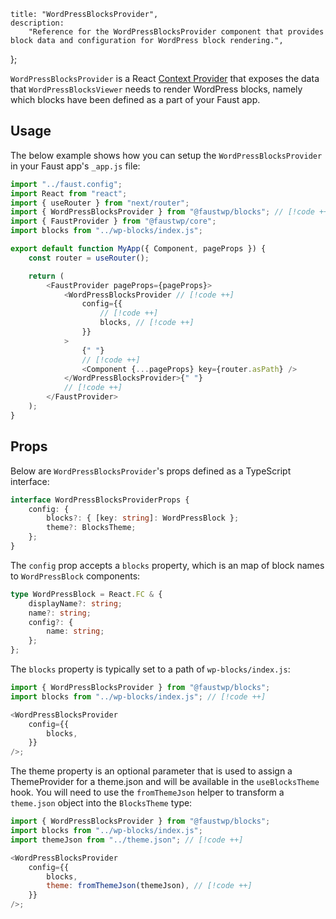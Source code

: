	title: "WordPressBlocksProvider",
	description:
		"Reference for the WordPressBlocksProvider component that provides block data and configuration for WordPress block rendering.",
};

`WordPressBlocksProvider` is a React [Context Provider](https://react.dev/reference/react/createContext#provider) that exposes the data that `WordPressBlocksViewer` needs to render WordPress blocks, namely which blocks have been defined as a part of your Faust app.

## Usage

The below example shows how you can setup the `WordPressBlocksProvider` in your Faust app's `_app.js` file:

```js title="pages/_app.js"
import "../faust.config";
import React from "react";
import { useRouter } from "next/router";
import { WordPressBlocksProvider } from "@faustwp/blocks"; // [!code ++]
import { FaustProvider } from "@faustwp/core";
import blocks from "../wp-blocks/index.js";

export default function MyApp({ Component, pageProps }) {
	const router = useRouter();

	return (
		<FaustProvider pageProps={pageProps}>
			<WordPressBlocksProvider // [!code ++]
				config={{
					// [!code ++]
					blocks, // [!code ++]
				}}
			>
				{" "}
				// [!code ++]
				<Component {...pageProps} key={router.asPath} />
			</WordPressBlocksProvider>{" "}
			// [!code ++]
		</FaustProvider>
	);
}
```

## Props

Below are `WordPressBlocksProvider`'s props defined as a TypeScript interface:

```ts
interface WordPressBlocksProviderProps {
	config: {
		blocks?: { [key: string]: WordPressBlock };
		theme?: BlocksTheme;
	};
}
```

The `config` prop accepts a `blocks` property, which is an map of block names to `WordPressBlock` components:

```ts
type WordPressBlock = React.FC & {
	displayName?: string;
	name?: string;
	config?: {
		name: string;
	};
};
```

The `blocks` property is typically set to a path of `wp-blocks/index.js`:

```js
import { WordPressBlocksProvider } from "@faustwp/blocks";
import blocks from "../wp-blocks/index.js"; // [!code ++]

<WordPressBlocksProvider
	config={{
		blocks,
	}}
/>;
```

The theme property is an optional parameter that is used to assign a ThemeProvider for a theme.json and will be available in the `useBlocksTheme` hook. You will need to use the `fromThemeJson` helper to transform a `theme.json` object into the `BlocksTheme` type:

```js
import { WordPressBlocksProvider } from "@faustwp/blocks";
import blocks from "../wp-blocks/index.js";
import themeJson from "../theme.json"; // [!code ++]

<WordPressBlocksProvider
	config={{
		blocks,
		theme: fromThemeJson(themeJson), // [!code ++]
	}}
/>;
```
